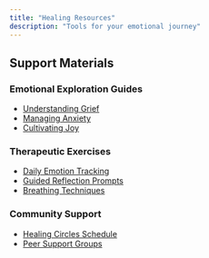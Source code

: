 ```yaml
---
title: "Healing Resources"
description: "Tools for your emotional journey"
---
```


## Support Materials

### Emotional Exploration Guides
- [Understanding Grief](resources/grief-guide.pdf)
- [Managing Anxiety](resources/anxiety-toolkit.pdf)
- [Cultivating Joy](resources/joy-journal.pdf)

### Therapeutic Exercises
- [Daily Emotion Tracking](resources/emotion-tracker.xlsx)
- [Guided Reflection Prompts](resources/reflection-prompts.docx)
- [Breathing Techniques](resources/breathing-exercises.mp4)

### Community Support
- [Healing Circles Schedule](community/schedule.qmd)
- [Peer Support Groups](community/groups.qmd)